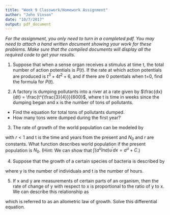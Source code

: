 ```yaml
---
title: "Week 9 Classwork/Homework Assignment"
author: "John Vinson"
date: "10/7/2017"
output: pdf_document
---
```


*For the assignment, you only need to turn in a completed pdf. You may need to attach a hand written document showing your work for these problems.  Make sure that the compiled documents will display all the required code to get your results.*

\begin{center}
{\bf The assignment is due Tuesday October 17 at 3:30 PM.}
\end{center}

\vspace{12pt}

1. Suppose that when a sense organ receives a stimulus at time t, the total number of action potentials is $P(t)$. If the rate at which action potentials are produced is $t^3 + 4t^2 + 6$, and if there are 0 potentials when t=0, find the formula for $P(t)$.

\vspace{12pt}

2. A factory is dumping pollutants into a river at a rate given by $\frac{dx}{dt} = \frac{t^{\frac{3}{4}}}{600}$, where t is time in weeks since the dumping began and x is the number of tons of pollutants.

- Find the equation for total tons of pollutants dumped.
- How many tons were dumped during the first year?

\vspace{12pt}

3. The rate of growth of the world population can be modeled by 

\begin{equation}
\frac{dn}{dt} = N_0 (1+r)^t ln(1+r)
\end{equation}

with $r<1$ and t is the time and years from the present and $N_0$ and r are constants. What function describes world population if the present population is $N_0$. (Hint: We can show that $\int(a^u ln a)u^{'} dx = a^u+C$.) 

\vspace{12pt}

4. Suppose that the growth of a certain species of bacteria is described by 

\begin{equation}
\frac{dy}{dt} = ky
\end{equation}

where y is the number of individuals and t is the number of hours. 
\begin{itemize}
\item If initially there are 10,000 organisms and the number triples after 2 hours, how long will it be before there is 100 times the original population?
\item If the doubling rate depends on temperature, find how long it takes for the number of bacteria to reach 50 times the original number at each given temperature in:

\begin{itemize}
\item at 90 $^{\circ} F$, the number doubles after 30 minutes.
\item at 40 $^{\circ} F$, the number doubles after 3 hours.
\end{itemize}
\end{itemize}

\vspace{12pt}

5. If x and y are measurements of certain parts of an organism, then the rate of change of y with respect to x is proportional to the ratio of y to x.  We can describe this relationship as

\begin{equation}
\frac{dy}{dx} = k \frac{y}{x}
\end{equation}

which is referred to as an allometric law of growth. Solve this differential equation. 